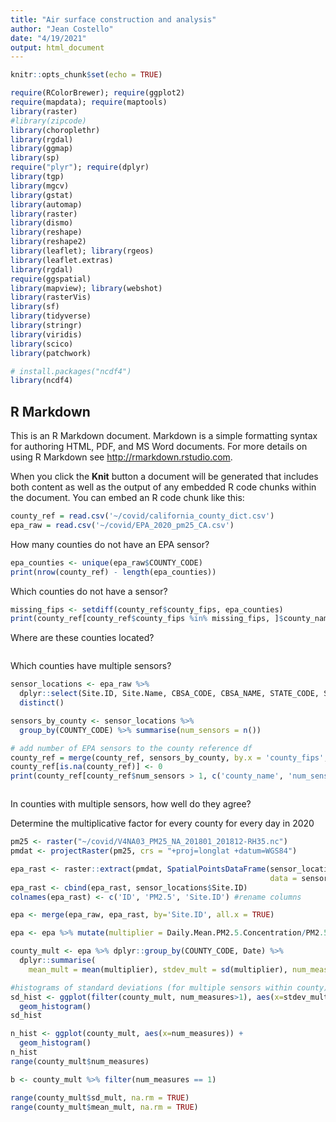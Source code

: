 ```yaml
---
title: "Air surface construction and analysis"
author: "Jean Costello"
date: "4/19/2021"
output: html_document
---
```


```r
knitr::opts_chunk$set(echo = TRUE)
```


```r

require(RColorBrewer); require(ggplot2)
require(mapdata); require(maptools)
library(raster)
#library(zipcode) 
library(choroplethr)
library(rgdal)
library(ggmap)
library(sp)
require("plyr"); require(dplyr)
library(tgp)
library(mgcv)
library(gstat)
library(automap)
library(raster) 
library(dismo)
library(reshape)
library(reshape2)
library(leaflet); library(rgeos)
library(leaflet.extras)
library(rgdal)
require(ggspatial)
library(mapview); library(webshot)
library(rasterVis)
library(sf)
library(tidyverse)
library(stringr)
library(viridis)
library(scico)
library(patchwork)

# install.packages("ncdf4")
library(ncdf4)
```


## R Markdown

This is an R Markdown document. Markdown is a simple formatting syntax for authoring HTML, PDF, and MS Word documents. For more details on using R Markdown see <http://rmarkdown.rstudio.com>.

When you click the **Knit** button a document will be generated that includes both content as well as the output of any embedded R code chunks within the document. You can embed an R code chunk like this:

```r
county_ref = read.csv('~/covid/california_county_dict.csv')
epa_raw = read.csv('~/covid/EPA_2020_pm25_CA.csv')
```

How many counties do not have an EPA sensor?
```r
epa_counties <- unique(epa_raw$COUNTY_CODE)
print(nrow(county_ref) - length(epa_counties))
```
Which counties do not have a sensor?
```r
missing_fips <- setdiff(county_ref$county_fips, epa_counties)
print(county_ref[county_ref$county_fips %in% missing_fips, ]$county_name)
```
Where are these counties located?
```r


```

Which counties have multiple sensors?
```r
sensor_locations <- epa_raw %>% 
  dplyr::select(Site.ID, Site.Name, CBSA_CODE, CBSA_NAME, STATE_CODE, STATE, COUNTY_CODE, COUNTY, SITE_LATITUDE, SITE_LONGITUDE) %>%
  distinct()

sensors_by_county <- sensor_locations %>%
  group_by(COUNTY_CODE) %>% summarise(num_sensors = n())

# add number of EPA sensors to the county reference df
county_ref = merge(county_ref, sensors_by_county, by.x = 'county_fips', by.y = 'COUNTY_CODE', all.x = TRUE)
county_ref[is.na(county_ref)] <- 0
print(county_ref[county_ref$num_sensors > 1, c('county_name', 'num_sensors')]) # print the names and number of sensors in counties with more than 1
```
```r

```

In counties with multiple sensors, how well do they agree?

Determine the multiplicative factor for every county for every day in 2020

```r
pm25 <- raster("~/covid/V4NA03_PM25_NA_201801_201812-RH35.nc")
pmdat <- projectRaster(pm25, crs = "+proj=longlat +datum=WGS84")

```

```r
epa_rast <- raster::extract(pmdat, SpatialPointsDataFrame(sensor_locations[c("SITE_LONGITUDE", 'SITE_LATITUDE')], 
                                                          data = sensor_locations['Site.ID']), df=TRUE)
epa_rast <- cbind(epa_rast, sensor_locations$Site.ID)
colnames(epa_rast) <- c('ID', 'PM2.5', 'Site.ID') #rename columns

epa <- merge(epa_raw, epa_rast, by='Site.ID', all.x = TRUE)

epa <- epa %>% mutate(multiplier = Daily.Mean.PM2.5.Concentration/PM2.5)

county_mult <- epa %>% dplyr::group_by(COUNTY_CODE, Date) %>%
  dplyr::summarise(
    mean_mult = mean(multiplier), stdev_mult = sd(multiplier), num_measures = n())

#histograms of standard deviations (for multiple sensors within county)
sd_hist <- ggplot(filter(county_mult, num_measures>1), aes(x=stdev_mult)) +
  geom_histogram()
sd_hist

n_hist <- ggplot(county_mult, aes(x=num_measures)) + 
  geom_histogram()
n_hist
range(county_mult$num_measures)

b <- county_mult %>% filter(num_measures == 1)

range(county_mult$sd_mult, na.rm = TRUE)
range(county_mult$mean_mult, na.rm = TRUE)


```





















